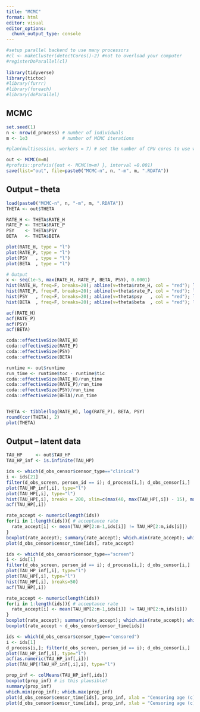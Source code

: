 ```yaml
---
title: "MCMC"
format: html
editor: visual
editor_options: 
  chunk_output_type: console
---
```


```r
#setup parallel backend to use many processors
#cl <- makeCluster(detectCores()-2) #not to overload your computer
#registerDoParallel(cl)
  
library(tidyverse)
library(tictoc)
#library(furrr)
#library(foreach)
#library(doParallel)
```

## MCMC

```r
set.seed(1)
n <- nrow(d_process) # number of individuals
m <- 1e3             # number of MCMC iterations

#plan(multisession, workers = 7) # set the number of CPU cores to use when parallel processing

out <- MCMC(m=m) 
#profvis::profvis({out <- MCMC(m=m) }, interval =0.001)
save(list="out", file=paste0("MCMC-n", n, "-m", m, ".RDATA"))
```

## Output -- theta

```r
load(paste0("MCMC-n", n, "-m", m, ".RDATA"))
THETA <- out$THETA

RATE_H <- THETA$RATE_H
RATE_P <- THETA$RATE_P
PSY    <- THETA$PSY
BETA   <- THETA$BETA

plot(RATE_H, type = "l")
plot(RATE_P, type = "l")
plot(PSY   , type = "l")
plot(BETA  , type = "l")

# Output
x <- seq(1e-5, max(RATE_H, RATE_P, BETA, PSY), 0.0001)
hist(RATE_H, freq=F, breaks=20); abline(v=theta$rate_H, col = "red"); lines(x, dgamma(x, prior$shape_H, prior$rate_H))
hist(RATE_P, freq=F, breaks=20); abline(v=theta$rate_P, col = "red"); lines(x, dgamma(x, prior$shape_P, prior$rate_P))
hist(PSY   , freq=F, breaks=20); abline(v=theta$psy   , col = "red"); lines(x, dbeta(x, prior$a_psy, prior$b_psy))
hist(BETA  , freq=F, breaks=20); abline(v=theta$beta  , col = "red"); lines(x, dbeta(x, prior$a_beta, prior$b_beta))

acf(RATE_H)
acf(RATE_P)
acf(PSY)
acf(BETA)

coda::effectiveSize(RATE_H)
coda::effectiveSize(RATE_P)
coda::effectiveSize(PSY)
coda::effectiveSize(BETA)

runtime <- out$runtime
run_time <- runtime$toc - runtime$tic
coda::effectiveSize(RATE_H)/run_time
coda::effectiveSize(RATE_P)/run_time
coda::effectiveSize(PSY)/run_time
coda::effectiveSize(BETA)/run_time


THETA <- tibble(log(RATE_H), log(RATE_P), BETA, PSY)
round(cor(THETA), 2)
plot(THETA)
```

## Output -- latent data

```r
TAU_HP     <- out$TAU_HP
TAU_HP_inf <- is.infinite(TAU_HP) 

ids <- which(d_obs_censor$censor_type=="clinical")
i <- ids[21]
filter(d_obs_screen, person_id == i); d_process[i,]; d_obs_censor[i,]
plot(TAU_HP_inf[,i], type="l")
plot(TAU_HP[,i], type="l")
hist(TAU_HP[,i], breaks = 200, xlim=c(max(40, max(TAU_HP[,i]) - 15), max(TAU_HP[,i]))) # propose from truncated Weibull/triangular distribution instead of uniform?
acf(TAU_HP[,i])

rate_accept <- numeric(length(ids)) 
for(i in 1:length(ids)){ # acceptance rate
  rate_accept[i] <- mean(TAU_HP[2:m-1,ids[i]] != TAU_HP[2:m,ids[i]])
}
boxplot(rate_accept); summary(rate_accept); which.min(rate_accept); which.max(rate_accept)
plot(d_obs_censor$censor_time[ids], rate_accept)

ids <- which(d_obs_censor$censor_type=="screen")
i <- ids[1]
filter(d_obs_screen, person_id == i); d_process[i,]; d_obs_censor[i,]
plot(TAU_HP_inf[,i], type="l")
plot(TAU_HP[,i], type="l")
hist(TAU_HP[,i], breaks=50)
acf(TAU_HP[,i])

rate_accept <- numeric(length(ids)) 
for(i in 1:length(ids)){ # acceptance rate
  rate_accept[i] <- mean(TAU_HP[2:m-1,ids[i]] != TAU_HP[2:m,ids[i]])
}
boxplot(rate_accept); summary(rate_accept); which.min(rate_accept); which.max(rate_accept)
boxplot(rate_accept ~ d_obs_censor$censor_time[ids])

ids <- which(d_obs_censor$censor_type=="censored")
i <- ids[1]
d_process[i,]; filter(d_obs_screen, person_id == i); d_obs_censor[i,]
plot(TAU_HP_inf[,i], type="l")
acf(as.numeric(TAU_HP_inf[,i]))
plot(TAU_HP[!TAU_HP_inf[,i],i], type="l")

prop_inf <- colMeans(TAU_HP_inf[,ids])
boxplot(prop_inf) # is this plausible?
summary(prop_inf)
which.min(prop_inf); which.max(prop_inf)
plot(d_obs_censor$censor_time[ids], prop_inf, xlab = "Censoring age (c)", ylab = "Probability of (c<tau)")
plot(d_obs_censor$censor_time[ids], prop_inf, xlab = "Censoring age (c)", ylab = "Probability of (c<tau)", xlim=c(40,70))
```
